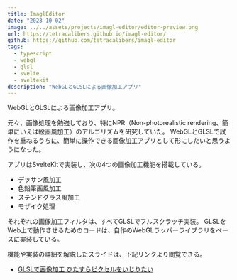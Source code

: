 ```yaml
---
title: ImaglEditor
date: "2023-10-02"
image: ../../assets/projects/imagl-editor/editor-preview.png
url: https://tetracalibers.github.io/imagl-editor/
github: https://github.com/tetracalibers/imagl-editor
tags:
  - typescript
  - webgl
  - glsl
  - svelte
  - sveltekit
description: "WebGLとGLSLによる画像加工アプリ"
---
```


WebGLとGLSLによる画像加工アプリ。

元々、画像処理を勉強しており、特にNPR（Non-photorealistic rendering、簡単にいえば絵画風加工）のアルゴリズムを研究していた。
WebGLとGLSLで試作を重ねるうちに、簡単に操作できる画像加工アプリとして形にしたいと思うようになった。

アプリはSvelteKitで実装し、次の4つの画像加工機能を搭載している。

- デッサン風加工
- 色鉛筆画風加工
- ステンドグラス風加工
- モザイク処理

それぞれの画像加工フィルタは、すべてGLSLでフルスクラッチ実装。
GLSLをWeb上で動作させるためのコードは、自作のWebGLラッパーライブラリをベースに実装している。

機能や実装の詳細を解説したスライドは、下記リンクより閲覧できる。

- [GLSLで画像加工 ひたすらピクセルをいじりたい](https://tetracalibers.github.io/devcamp-2023-10-LT/with-note/)
